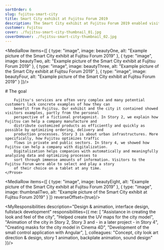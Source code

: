 ```yaml
---
sortOrder: 6
slug: fujitsu-smart-city
title: Smart City exhibit at Fujitsu Forum 2019
description: The Smart City exhibit at Fujitsu Forum 2019 enabled visitors to understand Fujitsu's solutions, products and technologies through animated stories. Projections on a 150 cm high model city created a unique look that caught the attention of all visitors and ensured a steady incoming flow of new visitors.
customer: Fujitsu
cover: ./fujitsu-smart-city-thumbnail_01.jpg
coverOnHover: ./fujitsu-smart-city-thumbnail_02.jpg
---
```




<MediaRow items={[
    {
        type: "image",
        image: beautyOne,
        alt: "Example picture of the Smart City exhibit at Fujitsu Forum 2019"
    },
    {
        type: "image",
        image: beautyTwo,
        alt: "Example picture of the Smart City exhibit at Fujitsu Forum 2019"
    },
    {
        type: "image",
        image: beautyThree,
        alt: "Example picture of the Smart City exhibit at Fujitsu Forum 2019"
    },
    {
        type: "image",
        image: beautyFour,
        alt: "Example picture of the Smart City exhibit at Fujitsu Forum 2019"
    }
]}/>

<div className="container-small">
    <Prose>
        # The goal

        Fujitsu's services are often very complex and many potential customers lack concrete examples of how they can
        benefit from Fujitsu. Our exhibit and the city it contained showed visitors examples, partly from the personal
        perspective of a fictional protagonist. In Story 2, we explain how Fujitsu can help a company manufacture and
        distribute customized products as efficiently and quickly as possible by optimizing ordering, delivery and
        production processes. Story 3 is about urban infrastructures. More specifically, how Fujitsu optimizes traffic
        flows in private and public sectors. In Story 4, we showed how Fujitsu can help a company with digitalization.
        Digitalization helps companies with automatically and meaningfully analyzing data and optimizing processes to
        sort through immense amounts of information. Visitors to the Fujitsu Forum were able to select and play a story
        of their choice on a tablet at any time.
    </Prose>
</div>

<MediaRow items={[
    {
        type: "image",
        image: beautyEight,
        alt: "Example picture of the Smart City exhibit at Fujitsu Forum 2019"
    },
    {
        type: "image",
        image: thumbnailTwo,
        alt: "Example picture of the Smart City exhibit at Fujitsu Forum 2019"
    }
]} reverseOffset={true}/>

<VideoPlayer client:visible
             src="https://res.cloudinary.com/dobsizufr/video/upload/v1674764844/mvlanga.com/fujitsu-smart-city_story_02.mp4"
             poster={storyTwoPoster}
             muted={false}
             alt="Story 2 - Fujitsu’s Just-In-Time Challenge"
             description="Story 2 - Fujitsu’s Just-In-Time Challenge"/>

<VideoPlayer client:visible
             src="https://res.cloudinary.com/dobsizufr/video/upload/v1674764757/mvlanga.com/fujitsu-smart-city_story_03.mp4"
             poster={storyThreePoster}
             muted={false}
             alt="Story 3 - Fujitsu Future Mobility Accelerator"
             description="Story 3 - Fujitsu Future Mobility Accelerator"/>

<MyResponsibilities description="Design & animation, interface design, fullstack development"
                    responsibilities={{
                        me: [
                            "Assistance in creating the look and feel of the city",
                            "Helped create the UV maps for the city model",
                            "Animation of the city in Story 2, Story 3 and - in a later project - in Story 4",
                            "Creating masks for the city model in Cinema 4D",
                            "Development of the small control application with Angular",
                        ],
                        colleagues: "Concept, city look art direction & design, story 1 animation, backplate animation, sound design"
                    }}/>

<VideoPlayer client:visible
             src="https://res.cloudinary.com/dobsizufr/video/upload/v1674764197/mvlanga.com/fujitsu-smart-city_story_04_v3.mp4"
             poster={storyFourPoster}
             muted={false}
             alt="Story 4 - Fujitsu Data-Driven Transformation (Available after an update in 2020 digitally, e.g. with VR glasses)"
             description="Story 4 - Fujitsu Data-Driven Transformation (Available after an update in 2020 digitally, e.g. with VR glasses)"/>